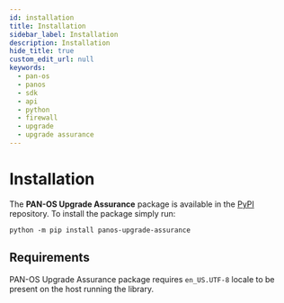 ```yaml
---
id: installation
title: Installation
sidebar_label: Installation
description: Installation
hide_title: true
custom_edit_url: null
keywords:
  - pan-os
  - panos
  - sdk
  - api
  - python
  - firewall
  - upgrade
  - upgrade assurance
---
```


# Installation

The **PAN-OS Upgrade Assurance** package is available in the [PyPI](https://pypi.org/project/panos-upgrade-assurance/) repository. To install the package simply run:

``` console
python -m pip install panos-upgrade-assurance
```

## Requirements

PAN-OS Upgrade Assurance package requires `en_US.UTF-8` locale to be present on the host running the library.
